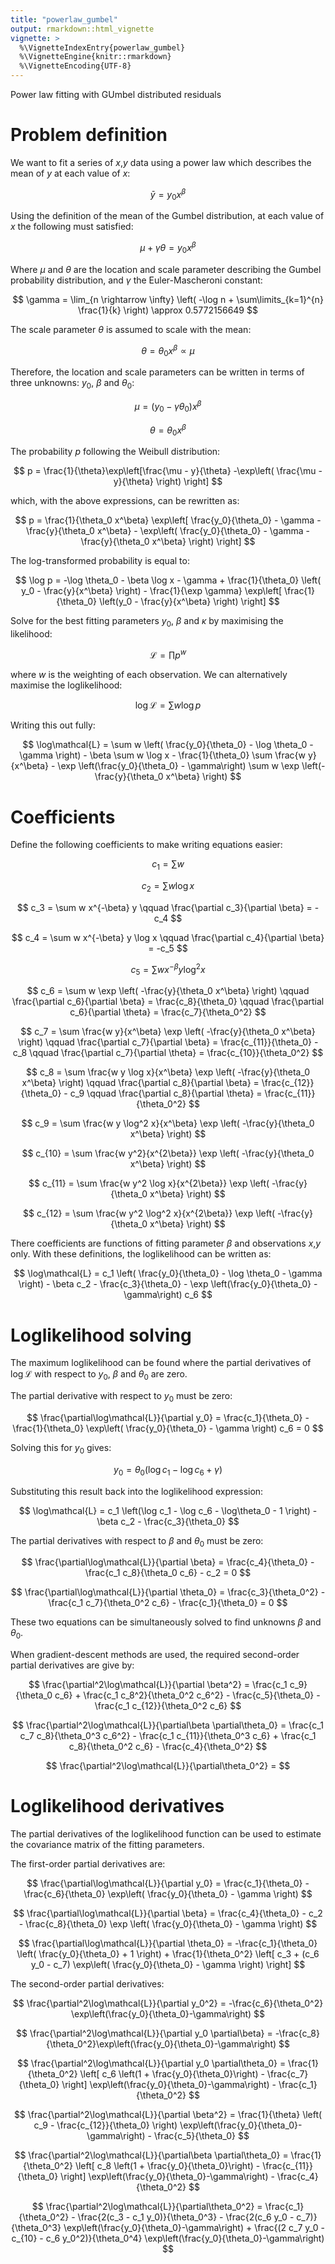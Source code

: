 ```yaml
---
title: "powerlaw_gumbel"
output: rmarkdown::html_vignette
vignette: >
  %\VignetteIndexEntry{powerlaw_gumbel}
  %\VignetteEngine{knitr::rmarkdown}
  %\VignetteEncoding{UTF-8}
---
```


Power law fitting with GUmbel distributed residuals


# Problem definition

We want to fit a series of $x$,$y$ data using a power law which describes the mean of $y$ at each value of $x$:

$$
\bar{y} = y_0 x^\beta
$$

Using the definition of the mean of the Gumbel distribution, at each value of $x$ the following must satisfied:

$$
\mu + \gamma \theta = y_0 x^\beta
$$

Where $\mu$ and $\theta$ are the location and scale parameter describing the Gumbel probability distribution, and $\gamma$ the Euler-Mascheroni constant:

$$
\gamma 
= \lim_{n \rightarrow \infty} \left( -\log n + \sum\limits_{k=1}^{n} \frac{1}{k} \right)
\approx 0.5772156649
$$ 

The scale parameter $\theta$ is assumed to scale with the mean:

$$
\theta = \theta_0 x^\beta 
\propto
\mu
$$

Therefore, the location and scale parameters can be written in terms of three unknowns: $y_0$, $\beta$ and $\theta_0$:

$$ 
\mu = \left( y_0 - \gamma \theta_0 \right) x^\beta
$$


$$ 
\theta = \theta_0 x^\beta
$$

The probability $p$ following the Weibull distribution:

$$ 
p = \frac{1}{\theta}\exp\left[\frac{\mu - y}{\theta} -\exp\left( \frac{\mu - y}{\theta} \right) \right]
$$

which, with the above expressions, can be rewritten as:

$$
p = \frac{1}{\theta_0 x^\beta} \exp\left[
\frac{y_0}{\theta_0} - \gamma - \frac{y}{\theta_0 x^\beta} 
- \exp\left( \frac{y_0}{\theta_0} - \gamma - \frac{y}{\theta_0 x^\beta}  \right) \right]
$$

The log-transformed probability is equal to:

$$
\log p = 
-\log \theta_0 - \beta \log x - \gamma + 
\frac{1}{\theta_0} \left( y_0 - \frac{y}{x^\beta} \right) - 
\frac{1}{\exp \gamma} \exp\left[ \frac{1}{\theta_0} \left(y_0 - \frac{y}{x^\beta} \right) \right]
$$

Solve for the best fitting parameters $y_0$, $\beta$ and $\kappa$ by maximising the likelihood:

$$
\mathcal{L} = \prod p^w
$$

where $w$ is the weighting of each observation. We can alternatively maximise the loglikelihood:

$$
\log\mathcal{L} = \sum w \log p
$$

Writing this out fully:

$$
\log\mathcal{L} = 
\sum w \left( \frac{y_0}{\theta_0} - \log \theta_0 - \gamma \right) 
- \beta \sum w \log x 
- \frac{1}{\theta_0} \sum \frac{w y}{x^\beta}
- \exp \left(\frac{y_0}{\theta_0} - \gamma\right) \sum w \exp \left(- \frac{y}{\theta_0 x^\beta} \right)
$$

# Coefficients

Define the following coefficients to make writing equations easier:

$$
c_1 = \sum w
$$

$$
c_2 = \sum w \log x
$$

$$
c_3 = \sum w x^{-\beta} y
\qquad
\frac{\partial c_3}{\partial \beta} = -c_4
$$

$$ 
c_4 = \sum w x^{-\beta} y \log x
\qquad
\frac{\partial c_4}{\partial \beta} = -c_5
$$

$$ 
c_5 = \sum w x^{-\beta} y \log^2 x
$$

$$ 
c_6 = \sum w \exp \left( -\frac{y}{\theta_0 x^\beta} \right)
\qquad
\frac{\partial c_6}{\partial \beta} = \frac{c_8}{\theta_0}
\qquad
\frac{\partial c_6}{\partial \theta} = \frac{c_7}{\theta_0^2}
$$

$$ 
c_7 = \sum \frac{w y}{x^\beta} \exp \left( -\frac{y}{\theta_0 x^\beta} \right)
\qquad
\frac{\partial c_7}{\partial \beta} = \frac{c_{11}}{\theta_0} - c_8
\qquad
\frac{\partial c_7}{\partial \theta} = \frac{c_{10}}{\theta_0^2}
$$

$$ 
c_8 = \sum \frac{w y \log x}{x^\beta} \exp \left( -\frac{y}{\theta_0 x^\beta} \right)
\qquad
\frac{\partial c_8}{\partial \beta} = \frac{c_{12}}{\theta_0} - c_9
\qquad
\frac{\partial c_8}{\partial \theta} = \frac{c_{11}}{\theta_0^2}
$$

$$ 
c_9 = \sum \frac{w y \log^2 x}{x^\beta} \exp \left( -\frac{y}{\theta_0 x^\beta} \right)
$$

$$ 
c_{10} = \sum \frac{w y^2}{x^{2\beta}} \exp \left( -\frac{y}{\theta_0 x^\beta} \right)
$$

$$ 
c_{11} = \sum \frac{w y^2 \log x}{x^{2\beta}} \exp \left( -\frac{y}{\theta_0 x^\beta} \right)
$$

$$ 
c_{12} = \sum \frac{w y^2 \log^2 x}{x^{2\beta}} \exp \left( -\frac{y}{\theta_0 x^\beta} \right)
$$

There coefficients are functions of fitting parameter $\beta$ and observations $x$,$y$ only. With these definitions, the loglikelihood can be written as:

$$
\log\mathcal{L} = 
c_1 \left( \frac{y_0}{\theta_0} - \log \theta_0 - \gamma \right) 
- \beta c_2
- \frac{c_3}{\theta_0} 
- \exp \left(\frac{y_0}{\theta_0} - \gamma\right) c_6
$$

# Loglikelihood solving

The maximum loglikelihood can be found where the partial derivatives of $\log\mathcal{L}$ with respect to $y_0$, $\beta$ and $\theta_0$ are zero.

The partial derivative with respect to $y_0$ must be zero:

$$
\frac{\partial\log\mathcal{L}}{\partial y_0} = 
\frac{c_1}{\theta_0} - \frac{1}{\theta_0} \exp\left( \frac{y_0}{\theta_0} - \gamma \right) c_6 = 0
$$

Solving this for $y_0$ gives:

$$
y_0 = \theta_0 \left(\log c_1 - \log c_6 + \gamma \right)
$$

Substituting this result back into the loglikelihood expression:

$$
\log\mathcal{L} = 
c_1 \left(\log c_1 - \log c_6 - \log\theta_0 - 1 \right) - 
\beta c_2 - 
\frac{c_3}{\theta_0} 
$$

The partial derivatives with respect to $\beta$ and $\theta_0$ must be zero:

$$
\frac{\partial\log\mathcal{L}}{\partial \beta} = 
\frac{c_4}{\theta_0} - \frac{c_1 c_8}{\theta_0 c_6} - c_2
= 0
$$

$$
\frac{\partial\log\mathcal{L}}{\partial \theta_0} = 
\frac{c_3}{\theta_0^2} - \frac{c_1 c_7}{\theta_0^2 c_6} - \frac{c_1}{\theta_0}
= 0
$$

These two equations can be simultaneously solved to find unknowns $\beta$ and $\theta_0$.

When gradient-descent methods are used, the required second-order partial derivatives are give by:

$$
\frac{\partial^2\log\mathcal{L}}{\partial \beta^2} = 
\frac{c_1 c_9}{\theta_0 c_6} + 
\frac{c_1 c_8^2}{\theta_0^2 c_6^2} - 
\frac{c_5}{\theta_0} - 
\frac{c_1 c_{12}}{\theta_0^2 c_6}
$$

$$
\frac{\partial^2\log\mathcal{L}}{\partial\beta \partial\theta_0} = 
\frac{c_1 c_7 c_8}{\theta_0^3 c_6^2} - \frac{c_1 c_{11}}{\theta_0^3 c_6} + \frac{c_1 c_8}{\theta_0^2 c_6} - \frac{c_4}{\theta_0^2}
$$

$$
\frac{\partial^2\log\mathcal{L}}{\partial\theta_0^2} = 
$$


# Loglikelihood derivatives

The partial derivatives of the loglikelihood function can be used to estimate the covariance matrix of the fitting parameters.

The first-order partial derivatives are:

$$
\frac{\partial\log\mathcal{L}}{\partial y_0} = 
\frac{c_1}{\theta_0} - \frac{c_6}{\theta_0} \exp\left( \frac{y_0}{\theta_0} - \gamma \right) 
$$

$$
\frac{\partial\log\mathcal{L}}{\partial \beta} = 
\frac{c_4}{\theta_0} - c_2 - \frac{c_8}{\theta_0} \exp \left( \frac{y_0}{\theta_0} - \gamma \right)
$$

$$
\frac{\partial\log\mathcal{L}}{\partial \theta_0} = 
-\frac{c_1}{\theta_0} \left( \frac{y_0}{\theta_0} + 1 \right) + 
\frac{1}{\theta_0^2} \left[ c_3 + (c_6 y_0 - c_7) \exp\left( \frac{y_0}{\theta_0} - \gamma \right) \right]
$$

The second-order partial derivatives:

$$
\frac{\partial^2\log\mathcal{L}}{\partial y_0^2} =
-\frac{c_6}{\theta_0^2} \exp\left(\frac{y_0}{\theta_0}-\gamma\right)
$$

$$
\frac{\partial^2\log\mathcal{L}}{\partial y_0 \partial\beta} =
-\frac{c_8}{\theta_0^2}\exp\left(\frac{y_0}{\theta_0}-\gamma\right)
$$

$$
\frac{\partial^2\log\mathcal{L}}{\partial y_0 \partial\theta_0} = 
\frac{1}{\theta_0^2} \left[ c_6 \left(1 + \frac{y_0}{\theta_0}\right) - \frac{c_7}{\theta_0} \right] \exp\left(\frac{y_0}{\theta_0}-\gamma\right) - 
\frac{c_1}{\theta_0^2}
$$

$$
\frac{\partial^2\log\mathcal{L}}{\partial \beta^2} = 
\frac{1}{\theta} \left( c_9 - \frac{c_{12}}{\theta_0} \right) \exp\left(\frac{y_0}{\theta_0}-\gamma\right) - 
\frac{c_5}{\theta_0}
$$

$$
\frac{\partial^2\log\mathcal{L}}{\partial\beta \partial\theta_0} = 
\frac{1}{\theta_0^2} \left[ c_8 \left(1 + \frac{y_0}{\theta_0}\right) - \frac{c_{11}}{\theta_0} \right] \exp\left(\frac{y_0}{\theta_0}-\gamma\right) - 
\frac{c_4}{\theta_0^2}
$$

$$
\frac{\partial^2\log\mathcal{L}}{\partial\theta_0^2} = 
\frac{c_1}{\theta_0^2} -
\frac{2(c_3 - c_1 y_0)}{\theta_0^3} - 
\frac{2(c_6 y_0 - c_7)}{\theta_0^3} \exp\left(\frac{y_0}{\theta_0}-\gamma\right) +
\frac{(2 c_7 y_0 - c_{10} - c_6 y_0^2)}{\theta_0^4} \exp\left(\frac{y_0}{\theta_0}-\gamma\right)
$$
